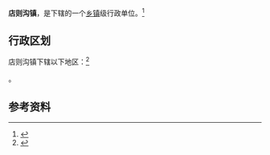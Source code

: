 {{中国乡级行政区|61/08/30/106/000}}

'''店则沟镇'''，是{{PRC admin/fullname|61/08/30/106/000|3}}下辖的一个[[乡镇|乡镇]]级行政单位。<ref>{{PRC admin/ref sgc|{{PRC admin/parent|61/08/30/106/000}}}}</ref>

== 行政区划 ==

店则沟镇下辖以下地区：<ref>{{PRC admin/ref sgc|61/08/30/106/000}}</ref>

{{PRC admin/children|61/08/30/106/000}}。

== 参考资料 ==

{{reflist}}

{{行政区划小作品}}
{{PRC admin/navcat|61/08/30/106/000}}